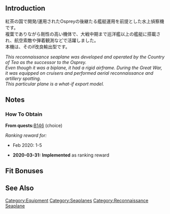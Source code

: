 {{EquipmentInfo}}

==Introduction==
紅茶の国で開発/運用されたOspreyの後継たる艦艇運用を前提とした水上偵察機です。<br>
複葉でありながら剛性の高い機体で、大戦中期まで巡洋艦以上の艦艇に搭載され、航空索敵や弾着観測などで活躍しました。<br>
本機は、そのif改良輸出型です。

''This reconnaissance seaplane was developed and operated by the Country of Tea as the successor to the Osprey.''<br>
''Even though it was a biplane, it had a rigid airframe. During the Great War, it was equipped on cruisers and performed aerial reconnaissance and artillery spotting.''<br>
''This particular plane is a what-if export model.''

==Notes==
<div class="mw-collapsible"><h3>How To Obtain</h3>
<div class="mw-collapsible-content">
'''From quests: '''[[Quests#B146|B146]] (choice)

''Ranking reward for:''
* Feb 2020: 1-5

</div></div>


<div class="mw-collapsible><h3>Updates History</h3>
<div class="mw-collapsible-content>
* '''2020-03-31:''' '''Implemented''' as ranking reward
</div></div>

==Fit Bonuses==
{{:Fairey Seafox Kai/Bonuses}}
{{:Equipment Bonuses/Reconnaissance Seaplanes}}

==See Also==
{{Equipmentlist}}
[[Category:Equipment]]
[[Category:Seaplanes]]
[[Category:Reconnaissance Seaplane]]